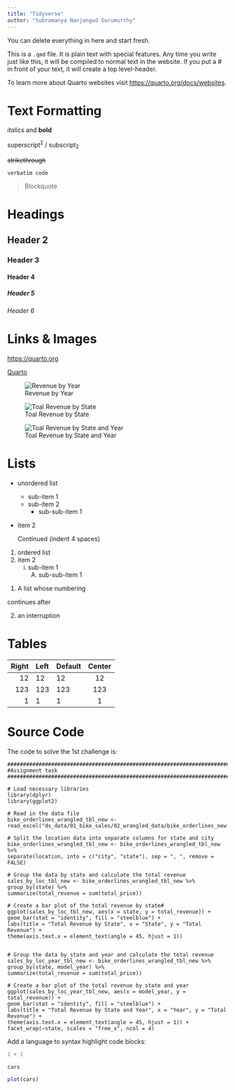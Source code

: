 ```yaml
---
title: "Tidyverse"
author: "Subramanya Nanjangud Gurumurthy"
---
```


::: callout-note
You can delete everything in here and start fresh.
:::

This is a `.qmd` file. It is plain text with special features. Any time you write just like this, it will be compiled to normal text in the website. If you put a \# in front of your text, it will create a top level-header.

To learn more about Quarto websites visit <https://quarto.org/docs/websites>.

# Text Formatting

*italics* and **bold**

superscript^2^ / subscript~2~

~~strikethrough~~

`verbatim code`

> Blockquote

# Headings

## Header 2
### Header 3
#### Header 4
##### Header 5
###### Header 6

# Links & Images

<https://quarto.org>

[Quarto](https://quarto.org)

![Revenue by Year](../../plots/Task_1/Revenue by year.png)

![Toal Revenue by State](../../plots/Task_1/Total_revenue_by_state.png)

![Toal Revenue by State and Year](../../plots/Task_1/total_revenue_by_state_and_year.png)


# Lists

* unordered list
    + sub-item 1
    + sub-item 2
        - sub-sub-item 1
        
*   item 2

    Continued (indent 4 spaces)
    
    
1. ordered list
2. item 2
    i) sub-item 1
         A.  sub-sub-item 1
         
(@)  A list whose numbering

continues after

(@)  an interruption

# Tables

| Right | Left | Default | Center |
|------:|:-----|---------|:------:|
|   12  |  12  |    12   |    12  |
|  123  |  123 |   123   |   123  |
|    1  |    1 |     1   |     1  |

# Source Code

The code to solve the 1st challenge is:

```
##############################################################################################
#Assignment task
##############################################################################################

# Load necessary libraries
library(dplyr)
library(ggplot2)

# Read in the data file
bike_orderlines_wrangled_tbl_new <- read_excel("ds_data/01_bike_sales/02_wrangled_data/bike_orderlines_new.xlsx")

# Split the location data into separate columns for state and city
bike_orderlines_wrangled_tbl_new <- bike_orderlines_wrangled_tbl_new %>%
separate(location, into = c("city", "state"), sep = ", ", remove = FALSE)

# Group the data by state and calculate the total revenue
sales_by_loc_tbl_new <- bike_orderlines_wrangled_tbl_new %>%
group_by(state) %>%
summarize(total_revenue = sum(total_price))

# Create a bar plot of the total revenue by state#
ggplot(sales_by_loc_tbl_new, aes(x = state, y = total_revenue)) +
geom_bar(stat = "identity", fill = "steelblue") +
labs(title = "Total Revenue by State", x = "State", y = "Total Revenue") +
theme(axis.text.x = element_text(angle = 45, hjust = 1))


# Group the data by state and year and calculate the total revenue
sales_by_loc_year_tbl_new <- bike_orderlines_wrangled_tbl_new %>%
group_by(state, model_year) %>%
summarize(total_revenue = sum(total_price))

# Create a bar plot of the total revenue by state and year
ggplot(sales_by_loc_year_tbl_new, aes(x = model_year, y = total_revenue)) +
geom_bar(stat = "identity", fill = "steelblue") +
labs(title = "Total Revenue by State and Year", x = "Year", y = "Total Revenue") +
theme(axis.text.x = element_text(angle = 45, hjust = 1)) +
facet_wrap(~state, scales = "free_x", ncol = 4)
```

Add a language to syntax highlight code blocks:

```r
1 + 1
```

```r
cars
```

```r
plot(cars)
```
